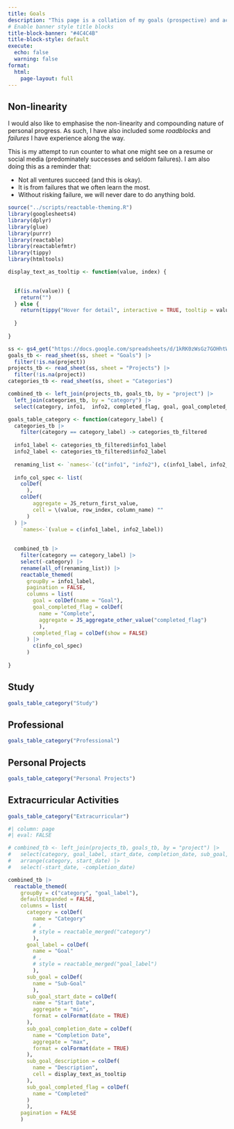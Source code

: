 ```yaml
---
title: Goals
description: "This page is a collation of my goals (prospective) and achievements (retrospective). The purpose is to be something of a reminder of both how far I have come and what I am working towards. My vague cutoff is from my university days onwards."
# Enable banner style title blocks
title-block-banner: "#4C4C4B"
title-block-style: default
execute:
  echo: false
  warning: false
format:
  html:
    page-layout: full
---
```








::: {.callout-tip}

## Non-linearity

I would also like to emphasise the non-linearity and compounding nature of personal progress. As such, I have also included some *roadblocks* and *failures* I have experience along the way.

This is my attempt to run counter to what one might see on a resume or social media (predominately successes and seldom failures). I am also doing this as a reminder that:

* Not all ventures succeed (and this is okay).
* It is from failures that we often learn the most.
* Without risking failure, we will never dare to do anything bold.

:::




```r
source("../scripts/reactable-theming.R")
library(googlesheets4)
library(dplyr)
library(glue)
library(purrr)
library(reactable)
library(reactablefmtr)
library(tippy)
library(htmltools)


```



```r
display_text_as_tooltip <- function(value, index) {
  

  if(is.na(value)) {
    return("")
  } else {
    return(tippy("Hover for detail", interactive = TRUE, tooltip = value))
    
  }
  
}
```


```r
ss <- gs4_get("https://docs.google.com/spreadsheets/d/1kRK0zWsGz7GOHhtWSaV_9SlZ2zRxns_pVEh4YMJtsLQ/edit#gid=0")
goals_tb <- read_sheet(ss, sheet = "Goals") |> 
  filter(!is.na(project))
projects_tb <- read_sheet(ss, sheet = "Projects") |> 
  filter(!is.na(project))
categories_tb <- read_sheet(ss, sheet = "Categories")

combined_tb <- left_join(projects_tb, goals_tb, by = "project") |> 
  left_join(categories_tb, by = "category") |> 
  select(category, info1,  info2, completed_flag, goal, goal_completed_flag)

```



```r
goals_table_category <- function(category_label) {
  categories_tb |>
    filter(category == category_label) -> categories_tb_filtered
  
  info1_label <- categories_tb_filtered$info1_label  
  info2_label <- categories_tb_filtered$info2_label  
  
  renaming_list <- `names<-`(c("info1", "info2"), c(info1_label, info2_label))
  
  info_col_spec <- list(
    colDef(
      ),
    colDef(
        aggregate = JS_return_first_value,
        cell = \(value, row_index, column_name) ""
      )
  ) |> 
    `names<-`(value = c(info1_label, info2_label))
  
  
  combined_tb |> 
    filter(category == category_label) |> 
    select(-category) |> 
    rename(all_of(renaming_list)) |> 
    reactable_themed(
      groupBy = info1_label,
      pagination = FALSE,
      columns = list(
        goal = colDef(name = "Goal"),
        goal_completed_flag = colDef(
          name = "Complete", 
          aggregate = JS_aggregate_other_value("completed_flag")
          ),
        completed_flag = colDef(show = FALSE)
      ) |> 
        c(info_col_spec)
      )
  
}


```



:::: {.column-screen}
::: {.panel-tabset}

## Study

```r
goals_table_category("Study")
```


## Professional

```r
goals_table_category("Professional")
```




## Personal Projects

```r
goals_table_category("Personal Projects")
```

## Extracurricular Activities


```r
goals_table_category("Extracurricular")
```



:::
::::


```r
#| column: page
#| eval: FALSE

# combined_tb <- left_join(projects_tb, goals_tb, by = "project") |> 
#   select(category, goal_label, start_date, completion_date, sub_goal, sub_goal_start_date, sub_goal_completion_date, sub_goal_description, sub_goal_completed_flag) |> 
#   arrange(category, start_date) |>
#   select(-start_date, -completion_date) 

combined_tb |> 
  reactable_themed(
    groupBy = c("category", "goal_label"),
    defaultExpanded = FALSE,
    columns = list(
      category = colDef(
        name = "Category"
        # ,
        # style = reactable_merged("category")
        ),
      goal_label = colDef(
        name = "Goal"
        # ,
        # style = reactable_merged("goal_label")
        ),
      sub_goal = colDef(
        name = "Sub-Goal"
        ),
      sub_goal_start_date = colDef(
        name = "Start Date",
        aggregate = "min",
        format = colFormat(date = TRUE)
      ),
      sub_goal_completion_date = colDef(
        name = "Completion Date",
        aggregate = "max",
        format = colFormat(date = TRUE)
      ),
      sub_goal_description = colDef(
        name = "Description",
        cell = display_text_as_tooltip
      ),
      sub_goal_completed_flag = colDef(
        name = "Completed"
      )
      ),
    pagination = FALSE
    )


```


